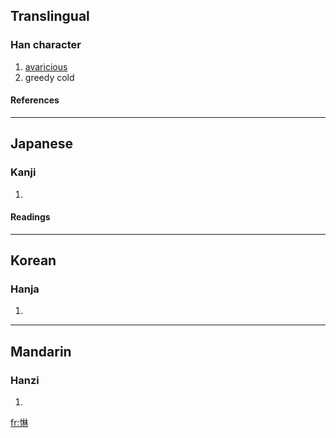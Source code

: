==Translingual==
===Han character===
{{Han char|rn=61|rad=心|as=08|sn=11|four=9409<sub>0</sub>|canj=心木木 (PDD)}}
# [[avaricious]]
# greedy cold<!-- huh? should this be two separate meanings? -->
====References====
{{Han ref|kx=0390.300|dkj=10785|dj=0724.260|hdz=42314.010|uh=60CF|ud=24783|bh=D559|bd=54617}}
----
==Japanese==
===Kanji===
{{ja-kanji|grade=|rs=心08}}
# {{defn|Japanese}} 
====Readings====
{{ja-readings|on=[[らん]] (ran), [[りん]] (rin)|kun=[[むさぼる]] (musaboru)}}
----
==Korean==
===Hanja===
{{ko-hanja|hangeul=[[람]]>[[남]]|eumhun=|rv=ram>nam|mr=ram>nam|y=lam>nam}}
# {{defn|Korean}}
----
==Mandarin==
===Hanzi===
{{cmn-hanzi|pin=[[lín]] ([[lin2]])|wg=lin<sup>2</sup>}}
# {{defn|Mandarin}}

[[fr:惏]]
